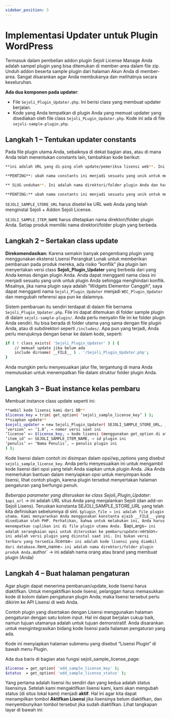 ```yaml
---
sidebar_position: 3
---
```


# Implementasi Updater untuk Plugin WordPress

Termasuk dalam pembelian addon plugin Sejoli License Manage Anda adalah sampel plugin yang bisa ditemukan di member-area dalam file zip. Unduh addon beserta sample plugin dari halaman Akun Anda di member-area. Sangat disarankan agar Anda membukanya dan melihatnya secara keseluruhan.

**Ada dua komponen pada updater**:
- File `Sejoli_Plugin_Updater.php`. Ini berisi class yang membuat updater berjalan.
- Kode yang Anda tempatkan di plugin Anda yang memuat updater yang disediakan oleh file class `Sejoli_PLugin_Updater.php`. Kode ini ada di file `sejoli-sample-plugin.php`.

## Langkah 1 – Tentukan updater constants

Pada file plugin utama Anda, sebaiknya di dekat bagian atas, atau di mana Anda telah menentukan constants lain, tambahkan kode berikut:

```bash
**ini adalah URL yang di-ping oleh update/pemeriksa lisensi web**. Ini harus menjadi URL situs dengan addon Sejoli License terpasang mendefinisikan ( 'SEJOLI_SAMPLE_STORE_URL', 'https://situsanda.com' );

**PENTING**: ubah nama constants ini menjadi sesuatu yang unik untuk mencegah konflik dengan plugin lain yang menggunakan sistem ini

** SLUG unduhan**. Ini adalah nama direktori/folder plugin Anda dan harus cocok dengan SLUG unduhan yang terlihat di daftar Unduhan Anda (lihat contoh di bawah) mendefinisikan ('SEJOLI_SAMPLE_ITEM_SLUG', 'element-widgets' );

**PENTING:** ubah nama constants ini menjadi sesuatu yang unik untuk mencegah konflik dengan plugin lain yang menggunakan sistem ini
```

`SEJOLI_SAMPLE_STORE_URL` harus disetel ke URL web Anda yang telah menginstal Sejoli + Addon Sejoli License.

`SEJOLI_SAMPLE_ITEM_NAME` harus ditetapkan nama direktori/folder plugin Anda. Setiap produk memiliki nama direktori/folder plugin yang berbeda.


## Langkah 2 – Sertakan class update

**Direkomendasikan:** Karena semakin banyak pengembang plugin yang menggunakan ekstensi Lisensi Perangkat Lunak untuk memberikan pembaruan pada produk mereka, ada risiko “konflik” jika plugin lain menyertakan versi class **Sejoli_Plugin_Updater** yang berbeda dari yang Anda kemas dengan plugin Anda. Anda dapat mengganti nama class ini menjadi sesuatu yang unik untuk plugin Anda sehingga menghindari konflik. Misalnya, jika nama plugin saya adalah “Widgets Elementor Canggih”, saya dapat mengganti nama `Sejoli_Plugin_Updater` menjadi `WEC_Plugin_Updater` dan mengubah referensi apa pun ke dalamnya.

Sistem pembaruan itu sendiri terdapat di dalam file bernama `Sejoli_Plugin_Updater.php`. File ini dapat ditemukan di folder sample plugin di dalam `sejoli-sample-plugin/`. Anda perlu menyalin file ini ke folder plugin Anda sendiri. Itu bisa berada di folder utama yang sama dengan file plugin Anda, atau di subdirektori seperti `/includes/`. Apa pun yang terjadi, Anda perlu merujuknya dengan benar ke dalam kode, seperti:

```bash
if ( ! class_exists( 'Sejoli_Plugin_Updater' ) ) {
	// memuat update jika belum ada
	include dirname( __FILE__ ) . '/Sejoli_Plugin_Updater.php';
}
```

Anda mungkin perlu menyesuaikan jalur file, tergantung di mana Anda memutuskan untuk menempatkan file dalam struktur folder plugin Anda.

## Langkah 3 – Buat instance kelas pembaru

Membuat instance class update seperti ini:

```bash
**ambil kode lisensi kami dari DB**
$license_key = trim( get_option( ‘sejoli_sample_license_key’ ) );
**siapkan update**
$sejoli_updater = new Sejoli_Plugin_Updater( SEJOLI_SAMPLE_STORE_URL, __FILE__, array(
‘version’ => ‘1.0’, → nomor versi saat ini
‘license’ => $license_key, → kode lisensi (menggunakan get_option di atas untuk mengambil dari DB)
‘item_id’ => SEJOLI_SAMPLE_ITEM_NAME, → id plugin ini
‘penulis’ => ‘Nama Penulis’, → penulis plugin ini
) );
```

Kode lisensi dalam contoh ini disimpan dalam opsi/wp_options yang disebut `sejoli_sample_license_key`. Anda perlu menyesuaikan ini untuk mengambil kode lisensi dari opsi yang telah Anda siapkan untuk plugin Anda. Jika Anda memerlukan bantuan dalam menyiapkan opsi untuk menyimpan kode lisensi, lihat contoh plugin, karena plugin tersebut menyertakan halaman pengaturan yang berfungsi penuh.

*Beberapa parameter yang diteruskan ke class Sejoli_Plugin_Updater*:
`$api_url` → ini adalah URL situs Anda yang menjalankan Sejoli (dan add-on Sejoli Lisens). Teruskan konstanta SEJOLI_SAMPLE_STORE_URL yang telah kita definisikan sebelumnya di sini.
`$plugin_file → ini adalah file plugin utama. Kami menyarankan Anda menggunakan konstanta ajaib __FILE__ yang disediakan oleh PHP. Perhatikan, bahwa untuk melakukan ini, Anda harus menempatkan cuplikan ini di file plugin utama Anda.
`$api_args` → ini adalah serangkaian opsi untuk diteruskan ke pembaru/update:
`version` → ini adalah versi plugin yang diinstal saat ini. Ini bukan versi terbaru yang tersedia.
`license` → ini adalah kode lisensi yang diambil dari database.
`item_name` → ini adalah nama direktori/folder plugin produk Anda.
`author` → ini adalah nama orang atau brand yang membuat plugin (Anda)

## Langkah 4 – Buat halaman pengaturan

Agar plugin dapat menerima pembaruan/update, kode lisensi harus diaktifkan. Untuk mengaktifkan kode lisensi, pelanggan harus memasukkan kode di kolom dalam pengaturan plugin Anda; maka lisensi tersebut perlu dikirim ke API Lisensi di web Anda.

Contoh plugin yang disertakan dengan Lisensi menggunakan halaman pengaturan dengan satu kolom input. Hal ini dapat berjalan cukup baik, namun tujuan utamanya adalah untuk tujuan demonstratif. Anda disarankan untuk mengintegrasikan bidang kode lisensi pada halaman pengaturan yang ada.

Kode ini menyiapkan halaman submenu yang disebut “Lisensi Plugin” di bawah menu Plugin.

Ada dua baris di bagian atas fungsi sejoli_sample_license_page:

```bash
$license = get_option( 'edd_sample_license_key' );
$status  = get_option( 'edd_sample_license_status' );
```

Yang pertama adalah lisensi itu sendiri dan yang kedua adalah status lisensinya. Setelah kami mengaktifkan lisensi kami, kami akan mengubah status (di situs lokal kami) menjadi **aktif**. Hal ini agar kita dapat menampilkan tombol **Aktifkan Lisensi** jika lisensinya belum diaktifkan, dan menyembunyikan tombol tersebut jika sudah diaktifkan. Lihat tangkapan layar di bawah ini:

